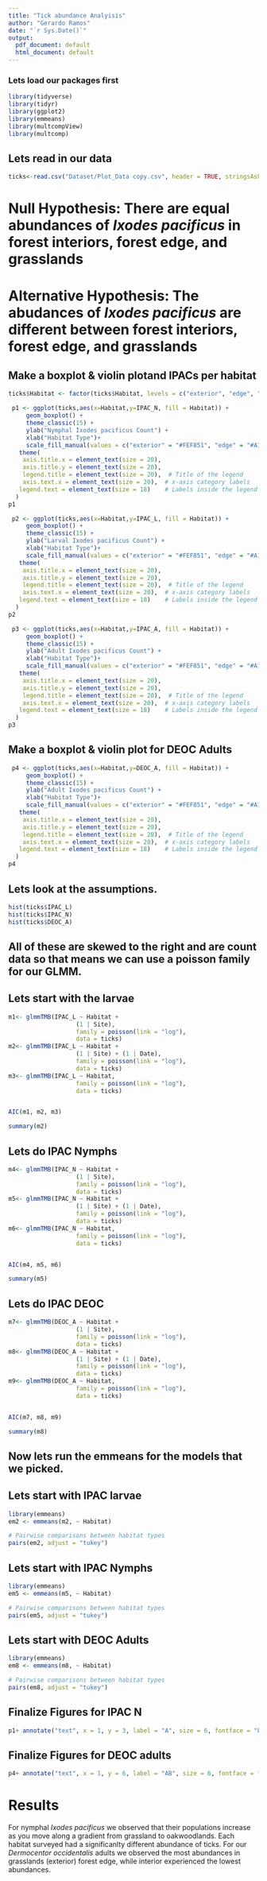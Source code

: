 ```yaml
---
title: "Tick abundance Analyisis"
author: "Gerardo Ramos"
date: "`r Sys.Date()`"
output:
  pdf_document: default
  html_document: default
---
```

### Lets load our packages first
```r
library(tidyverse)
library(tidyr)
library(ggplot2)
library(emmeans)
library(multcompView)
library(multcomp)
```

## Lets read in our data 
```r
ticks<-read.csv("Dataset/Plot_Data copy.csv", header = TRUE, stringsAsFactors = TRUE)
```

# Null Hypothesis: There are equal abundances of *Ixodes pacificus* in forest interiors, forest edge, and grasslands

# Alternative Hypothesis: The abudances of *Ixodes pacificus* are different between forest interiors, forest edge, and grasslands



## Make a boxplot & violin plotand IPACs per habitat

```r
ticks$Habitat <- factor(ticks$Habitat, levels = c("exterior", "edge", "interior"))

 p1 <- ggplot(ticks,aes(x=Habitat,y=IPAC_N, fill = Habitat)) +
     geom_boxplot() +
     theme_classic(15) +
     ylab("Nymphal Ixodes pacificus Count") +
     xlab("Habitat Type")+
     scale_fill_manual(values = c("exterior" = "#FEF851", "edge" = "#A1B234", "interior" = "#4DA829"))+
   theme(
    axis.title.x = element_text(size = 20),
    axis.title.y = element_text(size = 20),
    legend.title = element_text(size = 20),  # Title of the legend
    axis.text.x = element_text(size = 20),  # x-axis category labels
   legend.text = element_text(size = 18)    # Labels inside the legend
  )
p1

 p2 <- ggplot(ticks,aes(x=Habitat,y=IPAC_L, fill = Habitat)) +
     geom_boxplot() +
     theme_classic(15) +
     ylab("Larval Ixodes pacificus Count") +
     xlab("Habitat Type")+
     scale_fill_manual(values = c("exterior" = "#FEF851", "edge" = "#A1B234", "interior" = "#4DA829"))+
   theme(
    axis.title.x = element_text(size = 20),
    axis.title.y = element_text(size = 20),
    legend.title = element_text(size = 20),  # Title of the legend
    axis.text.x = element_text(size = 20),  # x-axis category labels
   legend.text = element_text(size = 18)    # Labels inside the legend
  )
p2

 p3 <- ggplot(ticks,aes(x=Habitat,y=IPAC_A, fill = Habitat)) +
     geom_boxplot() +
     theme_classic(15) +
     ylab("Adult Ixodes pacificus Count") +
     xlab("Habitat Type")+
     scale_fill_manual(values = c("exterior" = "#FEF851", "edge" = "#A1B234", "interior" = "#4DA829"))+
   theme(
    axis.title.x = element_text(size = 20),
    axis.title.y = element_text(size = 20),
    legend.title = element_text(size = 20),  # Title of the legend
    axis.text.x = element_text(size = 20),  # x-axis category labels
   legend.text = element_text(size = 18)    # Labels inside the legend
  )
p3
```



## Make a boxplot & violin plot for DEOC Adults 
```r
 p4 <- ggplot(ticks,aes(x=Habitat,y=DEOC_A, fill = Habitat)) +
     geom_boxplot() +
     theme_classic(15) +
     ylab("Adult Ixodes pacificus Count") +
     xlab("Habitat Type")+
     scale_fill_manual(values = c("exterior" = "#FEF851", "edge" = "#A1B234", "interior" = "#4DA829"))+
   theme(
    axis.title.x = element_text(size = 20),
    axis.title.y = element_text(size = 20),
    legend.title = element_text(size = 20),  # Title of the legend
    axis.text.x = element_text(size = 20),  # x-axis category labels
   legend.text = element_text(size = 18)    # Labels inside the legend
  )
p4
```

## Lets look at the assumptions.
```r
hist(ticks$IPAC_L)
hist(ticks$IPAC_N)
hist(ticks$DEOC_A)
```

## All of these are skewed to the right and are count data so that means we can use a poisson family for our GLMM. 

## Lets start with the larvae
```r
m1<- glmmTMB(IPAC_L ~ Habitat +
                   (1 | Site),
                   family = poisson(link = "log"),
                   data = ticks)
m2<- glmmTMB(IPAC_L ~ Habitat +
                   (1 | Site) + (1 | Date),
                   family = poisson(link = "log"),
                   data = ticks)
m3<- glmmTMB(IPAC_L ~ Habitat,
                   family = poisson(link = "log"),
                   data = ticks)


AIC(m1, m2, m3)

summary(m2)

```


## Lets do IPAC Nymphs
```r
m4<- glmmTMB(IPAC_N ~ Habitat +
                   (1 | Site),
                   family = poisson(link = "log"),
                   data = ticks)
m5<- glmmTMB(IPAC_N ~ Habitat +
                   (1 | Site) + (1 | Date),
                   family = poisson(link = "log"),
                   data = ticks)
m6<- glmmTMB(IPAC_N ~ Habitat,
                   family = poisson(link = "log"),
                   data = ticks)


AIC(m4, m5, m6)

summary(m5)

```



## Lets do IPAC DEOC
```r
m7<- glmmTMB(DEOC_A ~ Habitat +
                   (1 | Site),
                   family = poisson(link = "log"),
                   data = ticks)
m8<- glmmTMB(DEOC_A ~ Habitat +
                   (1 | Site) + (1 | Date),
                   family = poisson(link = "log"),
                   data = ticks)
m9<- glmmTMB(DEOC_A ~ Habitat,
                   family = poisson(link = "log"),
                   data = ticks)


AIC(m7, m8, m9)

summary(m8)
```


## Now lets run the emmeans for the models that we picked. 

## Lets start with IPAC larvae
```r
library(emmeans)
em2 <- emmeans(m2, ~ Habitat)

# Pairwise comparisons between habitat types
pairs(em2, adjust = "tukey")
```
## Lets start with IPAC Nymphs
```r
library(emmeans)
em5 <- emmeans(m5, ~ Habitat)

# Pairwise comparisons between habitat types
pairs(em5, adjust = "tukey")
```


## Lets start with DEOC Adults
```r
library(emmeans)
em8 <- emmeans(m8, ~ Habitat)

# Pairwise comparisons between habitat types
pairs(em8, adjust = "tukey")
```


## Finalize Figures for IPAC N
```r
p1+ annotate("text", x = 1, y = 3, label = "A", size = 6, fontface = "bold") + annotate("text", x = 2, y = 22, label = "B", size = 6, fontface = "bold") + annotate("text", x = 3, y = 15, label = "C", size = 6, fontface = "bold")
```

## Finalize Figures for DEOC adults 
```r
p4+ annotate("text", x = 1, y = 6, label = "AB", size = 6, fontface = "bold") + annotate("text", x = 2, y = 7, label = "A", size = 6, fontface = "bold") + annotate("text", x = 3, y = 4, label = "B", size = 6, fontface = "bold")
```



# Results
For nymphal *Ixodes pacificus* we observed that their populations increase as you move along a gradient from grassland to oakwoodlands. Each habitat surveyed had a significanlty different abundance of ticks. For our *Dermocentor occidentalis* adults we observed the most abundances in grasslands (exterior) forest edge, while interior experienced the lowest abundances.